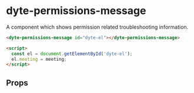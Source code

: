 # dyte-permissions-message

A component which shows permission related troubleshooting
information.

```html
<dyte-permissions-message id="dyte-el"></dyte-permissions-message>

<script>
  const el = document.getElementById('dyte-el');
  el.meeting = meeting;
</script>
```

## Props

<PropsTable of="dyte-permissions-message" />
